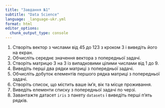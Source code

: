```yaml
---
title: "Завдання №1"
subtitle: "Data Science"
language: _language-ukr.yml
format: html
editor_options: 
  chunk_output_type: console
---
```


1. Створіть вектор з числами від 45 до 123 з кроком 3 і виведіть його на екран.
2. Обчисліть середнє значення вектора з попередньої задачі.
3. Створіть матрицю 3 на 3 із випадковими цілими числами від 1 до 9.
4. Виведіть перші два рядки матриці з попередньої задачі.
5. Обчисліть добуток елементів першого рядка матриці з попередньої задачі.
6. Створіть список, що містить ваше ім'я, вік та місце проживання.
7. Виведіть елементи списку з попередньої задачі по черзі.
8. Завантажте датасет `iris` з пакету `datasets` і виведіть перші п'ять рядків.